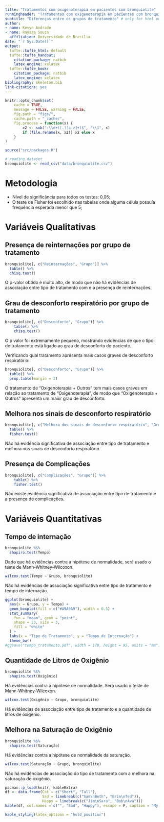 ---
title: "Tratamentos com oxigenoterapia em pacientes com bronquiolite"
runningheader: "Tratamentos com oxigenoterapia em pacientes com bronquiolite" # only for pdf output
subtitle: "Diferenças entre os grupos de tratamento" # only for html output
author:
- name: Kevyn Andrade
- name: Rayssa Souza 
  affiliation: Universidade de Brasília
date: "`r Sys.Date()`"
output:
  tufte::tufte_html: default
  tufte::tufte_handout:
    citation_package: natbib
    latex_engine: xelatex
  tufte::tufte_book:
    citation_package: natbib
    latex_engine: xelatex
bibliography: skeleton.bib
link-citations: yes
---

```{r setup, include=FALSE}
knitr::opts_chunk$set(
    cache = TRUE,
    message = FALSE, warning = FALSE,
    fig.path = "figs/",
    cache.path = "_cache/",
    fig.process = function(x) {
        x2 <- sub("-\\d+([.][a-z]+)$", "\\1", x)
        if (file.rename(x, x2)) x2 else x
    }
)
```

```{r, echo = FALSE}
source("src/packages.R")
```
```{r, include = FALSE}
# reading dataset
bronquiolite <- read_csv("data/bronquiolite.csv")
```
# Metodologia
* Nível de significância para todos os testes: 0,05;
* O teste de Fisher foi escolhido nas tabelas onde alguma célula possuía frequência esperada menor que 5;

# Variáveis Qualitativas

## Presença de reinternações por grupo de tratamento

```{r, warning = FALSE}
bronquiolite[, c("Reinternações", "Grupo")] %>%
  table() %>%
  chisq.test()
```

O p-valor obtido é muito alto, de modo que não há evidências
de associação entre tipo de tratamento com e a presença
de reinternações.

## Grau de desconforto respiratório por grupo de tratamento

```{r, warning = FALSE}
bronquiolite[, c("Desconforto", "Grupo")] %>%
    table() %>%
    chisq.test()
```
O p valor foi extremamente pequeno, mostrando evidências de que o tipo de tratamento
está ligado ao grau de desconforto do paciente.

Verificando qual tratamento apresenta mais casos graves de desconforto respiratório:

```{r, warning = FALSE}
bronquiolite[, c("Desconforto", "Grupo")] %>%
  table() %>%
  prop.table(margin = 2)
```

O tratamento de "Oxigenoterapia + Outros" tem mais casos graves em relação ao tratamento
de "Oxigenoterapia", de modo que "Oxigenoterapia + Outros" apresenta um maior grau de
desconforto.

## Melhora nos sinais de desconforto respiratório

```{r, warning = FALSE}
bronquiolite[, c("Melhora dos sinais de desconforto respiratório", "Grupo")] %>%
  table() %>%
  fisher.test()
```

Não há evidência significativa de associação entre tipo de tratamento e melhora
nos sinais de desconforto respiratório.

## Presença de Complicações
```{r, warning = FALSE}
bronquiolite[, c("Complicações", "Grupo")] %>%
    table() %>%
    fisher.test()
```

Não existe evidência significativa de associação entre tipo de tratamento
e a presença de complicações.


# Variáveis Quantitativas

## Tempo de internação
```{r, warning = FALSE}
bronquiolite %$%
  shapiro.test(Tempo)
```
Dado que há evidências contra a hipótese de normalidade, será usado o teste de
Mann-Whitney-Wilcoxon.

```{r, warning = FALSE}
wilcox.test(Tempo ~ Grupo, bronquiolite)
```

Não há evidências de associação significativa entre tipo de tratamento
e tempo de internação.

```{r, warning = FALSE}
ggplot(bronquiolite) +
  aes(x = Grupo, y = Tempo) +
  geom_boxplot(fill = c("#A9A9A9"), width = 0.5) +
  stat_summary(
    fun = "mean", geom = "point",
    shape = 23, size = 3,
    fill = "white"
  ) +
  labs(x = "Tipo de Tratamento", y = "Tempo de Internação") +
  theme_bw()
#ggsave("tempo_tratamento.pdf", width = 170, height = 95, units = "mm")
```

## Quantidade de Litros de Oxigênio

```{r, warning = FALSE}
bronquiolite %$%
  shapiro.test(Oxigênio)
```
Há evidências contra a hipótese de normalidade. Será usado o teste de Mann-Whitney-Wilcoxon.

```{r, warning = FALSE}
wilcox.test(Oxigênio ~ Grupo, bronquiolite)
```

Há evidências de associação entre tipo de tratamento e a quantidade de litros de oxigênio.

## Melhora na Saturação de Oxigênio

```{r, warning = FALSE}
bronquiolite %$%
  shapiro.test(Saturação)
```

Há evidências contra a hipótese de normalidade da saturação.

```{r, warning = FALSE}
wilcox.test(Saturação ~ Grupo, bronquiolite)
```

Não há evidências de associação do tipo de tratamento com a melhora na saturação de oxigênio.

```{r}
pacman::p_load(knitr, kableExtra)
df <- data.frame(Cat = c("Short", "Tall"), 
                 Sad = linebreak(c("Sam\nBeth", "Erin\nTed")), 
                 Happy = linebreak(c("Jim\nSara", "Bob\nAva")))
kable(df, col.names = c("", "Sad", "Happy"), escape = F, caption = "My caption") %>%

kable_styling(latex_options = "hold_position")
```